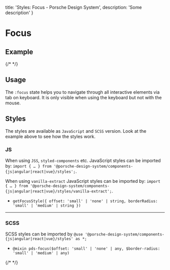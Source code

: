 
  title: 'Styles: Focus - Porsche Design System',
  description: 'Some description'
}

# Focus

## Example

{/* <Playground :frameworkMarkup="codeExample" :externalStackBlitzDependencies="['styled-components']"><ExampleStylesFocus /></Playground> */}

## Usage

The `:focus` state helps you to navigate through all interactive elements via tab on keyboard. It is only visible when
using the keyboard but not with the mouse.

## Styles

The styles are available as `JavaScript` and `SCSS` version. Look at the example above to see how the styles work.

### JS

When using `JSS`, `styled-components` etc. JavaScript styles can be imported by:
  `import { … } from '@porsche-design-system/components-{js|angular|react|vue}/styles';`.

When using `vanilla-extract` JavaScript styles can be imported by:
  `import { … } from '@porsche-design-system/components-{js|angular|react|vue}/styles/vanilla-extract';`.

- `getFocusStyle({ offset: 'small' | 'none' | string, borderRadius: 'small' | 'medium' | string })`

---

### SCSS

SCSS styles can be imported by `@use '@porsche-design-system/components-{js|angular|react|vue}/styles' as *;`

- `@mixin pds-focus($offset: 'small' | 'none' | any, $border-radius: 'small' | 'medium' | any)`

{/* <script lang="ts">

  @Component({
  components: {
  ExampleStylesFocus
},
})
  codeExample = getStylesFocusCodeSamples();

  public mounted(): void {
  adjustSelectedFramework(this.codeExample);
}
}
</script> */}
